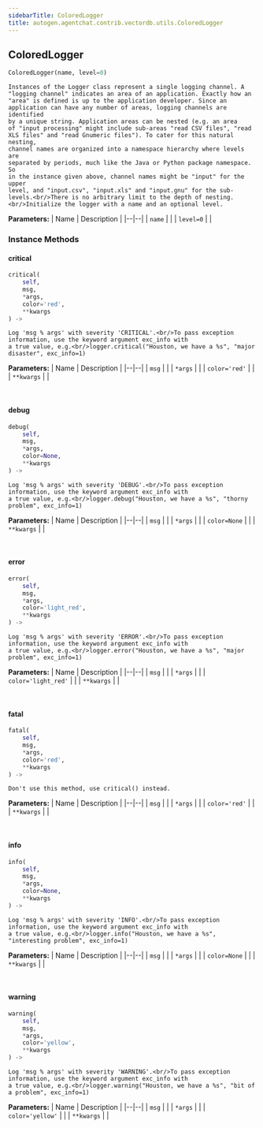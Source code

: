 ```yaml
---
sidebarTitle: ColoredLogger
title: autogen.agentchat.contrib.vectordb.utils.ColoredLogger
---
```

<h2 id="autogen.agentchat.contrib.vectordb.utils.ColoredLogger" class="doc doc-heading">
    <code class="doc-symbol doc-symbol-heading doc-symbol-class"></code>
    <span class="doc doc-object-name doc-class-name">ColoredLogger</span>
</h2>

```python
ColoredLogger(name, level=0)
```

    Instances of the Logger class represent a single logging channel. A
    "logging channel" indicates an area of an application. Exactly how an
    "area" is defined is up to the application developer. Since an
    application can have any number of areas, logging channels are identified
    by a unique string. Application areas can be nested (e.g. an area
    of "input processing" might include sub-areas "read CSV files", "read
    XLS files" and "read Gnumeric files"). To cater for this natural nesting,
    channel names are organized into a namespace hierarchy where levels are
    separated by periods, much like the Java or Python package namespace. So
    in the instance given above, channel names might be "input" for the upper
    level, and "input.csv", "input.xls" and "input.gnu" for the sub-levels.<br/>There is no arbitrary limit to the depth of nesting.<br/>Initialize the logger with a name and an optional level.

<b>Parameters:</b>
| Name | Description |
|--|--|
| `name` |  |
| `level=0` |  |

### Instance Methods

<code class="doc-symbol doc-symbol-heading doc-symbol-method"></code>
#### critical

```python
critical(
    self,
    msg,
    *args,
    color='red',
    **kwargs
) -> 
```

    Log 'msg % args' with severity 'CRITICAL'.<br/>To pass exception information, use the keyword argument exc_info with
    a true value, e.g.<br/>logger.critical("Houston, we have a %s", "major disaster", exc_info=1)

<b>Parameters:</b>
| Name | Description |
|--|--|
| `msg` |  |
| `*args` |  |
| `color='red'` |  |
| `**kwargs` |  |

<br />

<code class="doc-symbol doc-symbol-heading doc-symbol-method"></code>
#### debug

```python
debug(
    self,
    msg,
    *args,
    color=None,
    **kwargs
) -> 
```

    Log 'msg % args' with severity 'DEBUG'.<br/>To pass exception information, use the keyword argument exc_info with
    a true value, e.g.<br/>logger.debug("Houston, we have a %s", "thorny problem", exc_info=1)

<b>Parameters:</b>
| Name | Description |
|--|--|
| `msg` |  |
| `*args` |  |
| `color=None` |  |
| `**kwargs` |  |

<br />

<code class="doc-symbol doc-symbol-heading doc-symbol-method"></code>
#### error

```python
error(
    self,
    msg,
    *args,
    color='light_red',
    **kwargs
) -> 
```

    Log 'msg % args' with severity 'ERROR'.<br/>To pass exception information, use the keyword argument exc_info with
    a true value, e.g.<br/>logger.error("Houston, we have a %s", "major problem", exc_info=1)

<b>Parameters:</b>
| Name | Description |
|--|--|
| `msg` |  |
| `*args` |  |
| `color='light_red'` |  |
| `**kwargs` |  |

<br />

<code class="doc-symbol doc-symbol-heading doc-symbol-method"></code>
#### fatal

```python
fatal(
    self,
    msg,
    *args,
    color='red',
    **kwargs
) -> 
```

    Don't use this method, use critical() instead.

<b>Parameters:</b>
| Name | Description |
|--|--|
| `msg` |  |
| `*args` |  |
| `color='red'` |  |
| `**kwargs` |  |

<br />

<code class="doc-symbol doc-symbol-heading doc-symbol-method"></code>
#### info

```python
info(
    self,
    msg,
    *args,
    color=None,
    **kwargs
) -> 
```

    Log 'msg % args' with severity 'INFO'.<br/>To pass exception information, use the keyword argument exc_info with
    a true value, e.g.<br/>logger.info("Houston, we have a %s", "interesting problem", exc_info=1)

<b>Parameters:</b>
| Name | Description |
|--|--|
| `msg` |  |
| `*args` |  |
| `color=None` |  |
| `**kwargs` |  |

<br />

<code class="doc-symbol doc-symbol-heading doc-symbol-method"></code>
#### warning

```python
warning(
    self,
    msg,
    *args,
    color='yellow',
    **kwargs
) -> 
```

    Log 'msg % args' with severity 'WARNING'.<br/>To pass exception information, use the keyword argument exc_info with
    a true value, e.g.<br/>logger.warning("Houston, we have a %s", "bit of a problem", exc_info=1)

<b>Parameters:</b>
| Name | Description |
|--|--|
| `msg` |  |
| `*args` |  |
| `color='yellow'` |  |
| `**kwargs` |  |

<br />